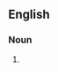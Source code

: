==English==

===Noun===
{{en-noun|sg=[[kit]] [[and]] [[kaboodle]]|-}}

# {{alternative form of|kit and caboodle}}